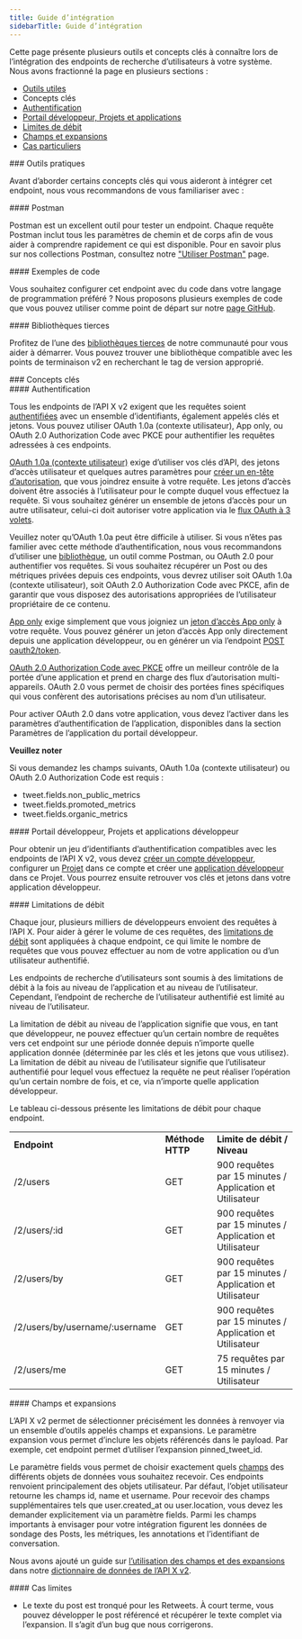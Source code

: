 ```yaml
---
title: Guide d’intégration
sidebarTitle: Guide d’intégration
---
```



Cette page présente plusieurs outils et concepts clés à connaître lors de l’intégration des endpoints de recherche d’utilisateurs à votre système. Nous avons fractionné la page en plusieurs sections :

- [Outils utiles](#helpful)
- Concepts clés
- [Authentification](#authentication)
- [Portail développeur, Projets et applications](#portal)
- [Limites de débit](#limits)
- [Champs et expansions](#fields)
- [Cas particuliers](#edge)

<div id="helpful-tools">
  ### Outils pratiques
</div>

Avant d’aborder certains concepts clés qui vous aideront à intégrer cet endpoint, nous vous recommandons de vous familiariser avec :

<div id="postman">
  #### Postman
</div>

Postman est un excellent outil pour tester un endpoint. Chaque requête Postman inclut tous les paramètres de chemin et de corps afin de vous aider à comprendre rapidement ce qui est disponible. Pour en savoir plus sur nos collections Postman, consultez notre ["Utiliser Postman"](/fr/tutorials/postman-getting-started) page. 

<div id="code-samples">
  #### Exemples de code
</div>

Vous souhaitez configurer cet endpoint avec du code dans votre langage de programmation préféré ? Nous proposons plusieurs exemples de code que vous pouvez utiliser comme point de départ sur notre [page GitHub](https://github.com/xdevplatform/Twitter-API-v2-sample-code).

<div id="third-party-libraries">
  #### Bibliothèques tierces
</div>

Profitez de l’une des [bibliothèques tierces](/fr/x-api/tools-and-libraries/overview) de notre communauté pour vous aider à démarrer. Vous pouvez trouver une bibliothèque compatible avec les points de terminaison v2 en recherchant le tag de version approprié.

<div id="key-concepts">
  ### Concepts clés
</div>

<div id="authentication">
  #### Authentification
</div>

Tous les endpoints de l’API X v2 exigent que les requêtes soient [authentifiées](/fr/resources/fundamentals/authentication) avec un ensemble d’identifiants, également appelés clés et jetons. Vous pouvez utiliser OAuth 1.0a (contexte utilisateur), App only, ou OAuth 2.0 Authorization Code avec PKCE pour authentifier les requêtes adressées à ces endpoints.

[OAuth 1.0a (contexte utilisateur)](/fr/resources/fundamentals/authentication#oauth-1-0a-2) exige d’utiliser vos clés d’API, des jetons d’accès utilisateur et quelques autres paramètres pour [créer un en-tête d’autorisation](/fr/resources/fundamentals/authentication#authorizing-a-request), que vous joindrez ensuite à votre requête. Les jetons d’accès doivent être associés à l’utilisateur pour le compte duquel vous effectuez la requête. Si vous souhaitez générer un ensemble de jetons d’accès pour un autre utilisateur, celui-ci doit autoriser votre application via le [flux OAuth à 3 volets](https://developer-staging.x.com/resources/fundamentals/authentication/obtaining-user-access-tokens).

Veuillez noter qu’OAuth 1.0a peut être difficile à utiliser. Si vous n’êtes pas familier avec cette méthode d’authentification, nous vous recommandons d’utiliser une [bibliothèque](/fr/x-api/tools-and-libraries/overview), un outil comme Postman, ou OAuth 2.0 pour authentifier vos requêtes. Si vous souhaitez récupérer un Post ou des métriques privées depuis ces endpoints, vous devrez utiliser soit OAuth 1.0a (contexte utilisateur), soit OAuth 2.0 Authorization Code avec PKCE, afin de garantir que vous disposez des autorisations appropriées de l’utilisateur propriétaire de ce contenu.

[App only](/fr/resources/fundamentals/authentication#bearer-token-also-known-as-app-only) exige simplement que vous joigniez un [jeton d’accès App only](/fr/resources/fundamentals/authentication#bearer-token-also-known-as-app-only) à votre requête. Vous pouvez générer un jeton d’accès App only directement depuis une application développeur, ou en générer un via l’endpoint [POST oauth2/token](/fr/resources/fundamentals/authentication#post-oauth2-token).

[OAuth 2.0 Authorization Code avec PKCE](/fr/resources/fundamentals/authentication#oauth-2-0-authorization-code-flow-with-pkce-2) offre un meilleur contrôle de la portée d’une application et prend en charge des flux d’autorisation multi-appareils. OAuth 2.0 vous permet de choisir des portées fines spécifiques qui vous confèrent des autorisations précises au nom d’un utilisateur.

Pour activer OAuth 2.0 dans votre application, vous devez l’activer dans les paramètres d’authentification de l’application, disponibles dans la section Paramètres de l’application du portail développeur.

**Veuillez noter**

Si vous demandez les champs suivants, OAuth 1.0a (contexte utilisateur) ou OAuth 2.0 Authorization Code est requis :

- tweet.fields.non\_public\_metrics
- tweet.fields.promoted\_metrics
- tweet.fields.organic\_metrics

<div id="developer-portal-projects-and-developer-apps">
  #### Portail développeur, Projets et applications développeur
</div>

Pour obtenir un jeu d’identifiants d’authentification compatibles avec les endpoints de l’API X v2, vous devez [créer un compte développeur](https://developer.x.com/en/portal/petition/essential/basic-info), configurer un [Projet](/fr/resources/fundamentals/projects) dans ce compte et créer une [application développeur](/fr/resources/fundamentals/developer-apps) dans ce Projet. Vous pourrez ensuite retrouver vos clés et jetons dans votre application développeur. 
 

<div id="rate-limits">
  #### Limitations de débit
</div>

Chaque jour, plusieurs milliers de développeurs envoient des requêtes à l’API X. Pour aider à gérer le volume de ces requêtes, des [limitations de débit](/fr/x-api/fundamentals/rate-limits) sont appliquées à chaque endpoint, ce qui limite le nombre de requêtes que vous pouvez effectuer au nom de votre application ou d’un utilisateur authentifié.

Les endpoints de recherche d’utilisateurs sont soumis à des limitations de débit à la fois au niveau de l’application et au niveau de l’utilisateur. Cependant, l’endpoint de recherche de l’utilisateur authentifié est limité au niveau de l’utilisateur.

La limitation de débit au niveau de l’application signifie que vous, en tant que développeur, ne pouvez effectuer qu’un certain nombre de requêtes vers cet endpoint sur une période donnée depuis n’importe quelle application donnée (déterminée par les clés et les jetons que vous utilisez). La limitation de débit au niveau de l’utilisateur signifie que l’utilisateur authentifié pour lequel vous effectuez la requête ne peut réaliser l’opération qu’un certain nombre de fois, et ce, via n’importe quelle application développeur.

Le tableau ci-dessous présente les limitations de débit pour chaque endpoint.

|     |     |     |
| :--- | :--- | :--- |
| **Endpoint** | **Méthode HTTP** | **Limite de débit / Niveau** |
| /2/users | GET | 900 requêtes par 15 minutes / Application et Utilisateur |
| /2/users/:id | GET | 900 requêtes par 15 minutes / Application et Utilisateur |
| /2/users/by | GET | 900 requêtes par 15 minutes / Application et Utilisateur |
| /2/users/by/username/:username | GET | 900 requêtes par 15 minutes / Application et Utilisateur |
| /2/users/me | GET | 75 requêtes par 15 minutes / Utilisateur |

<div id="fields-and-expansions">
  #### Champs et expansions
</div>

L’API X v2 permet de sélectionner précisément les données à renvoyer via un ensemble d’outils appelés champs et expansions. Le paramètre expansion vous permet d’inclure les objets référencés dans le payload. Par exemple, cet endpoint permet d’utiliser l’expansion pinned\_tweet\_id.

Le paramètre fields vous permet de choisir exactement quels [champs](/fr/x-api/fundamentals/fields) des différents objets de données vous souhaitez recevoir. Ces endpoints renvoient principalement des objets utilisateur. Par défaut, l’objet utilisateur retourne les champs id, name et username. Pour recevoir des champs supplémentaires tels que user.created\_at ou user.location, vous devez les demander explicitement via un paramètre fields. Parmi les champs importants à envisager pour votre intégration figurent les données de sondage des Posts, les métriques, les annotations et l’identifiant de conversation.

Nous avons ajouté un guide sur [l’utilisation des champs et des expansions](/fr/x-api/fundamentals/data-dictionary#how-to-use-fields-and-expansions) dans notre [dictionnaire de données de l’API X v2](/fr/x-api/fundamentals/data-dictionary).

<div id="edge-cases">
  #### Cas limites
</div>

- Le texte du post est tronqué pour les Retweets. À court terme, vous pouvez développer le post référencé et récupérer le texte complet via l’expansion. Il s’agit d’un bug que nous corrigerons.